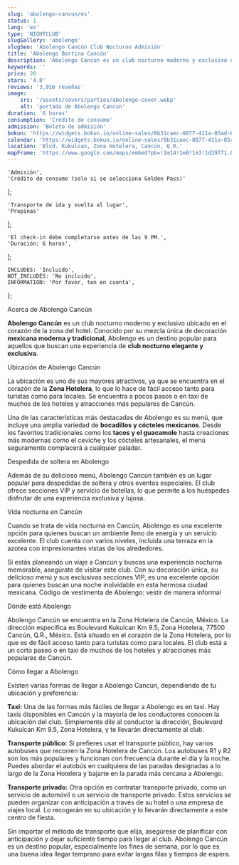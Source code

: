 ```yaml
---
slug: 'abolengo-cancun/es'
status: 1
lang: 'es'
type: 'NIGHTCLUB'
slugGallery: 'abolengo'
slugSeo: 'Abolengo Cancún Club Nocturno Admisión'
title: 'Abolengo Bartina Cancún'
description: 'Abolengo Cancún es un club nocturno moderno y exclusivo ubicado en el corazón de la zona del hotel.Una mezcla de decoración mexicana moderna y tradicional.'
keywords: ''
price: 20
stars: '4.0'
reviews: '3,916 reseñas'
image:
    src: '/assets/covers/parties/abolengo-cover.webp'
    alt: 'portada de Abolengo Cancun'
duration: '6 horas'
consumption: 'Crédito de consumo'
admission: 'Boleto de admisión'
bokun: 'https://widgets.bokun.io/online-sales/8b31caec-8877-411a-85ad-682828170619/experience/746043?partialView=1'
calendar: 'https://widgets.bokun.io/online-sales/8b31caec-8877-411a-85ad-682828170619/experience-calendar/746043'
location: 'Blvd. Kukulcan, Zona Hotelera, Cancún, Q.R.'
mapFrame: 'https://www.google.com/maps/embed?pb=!1m14!1m8!1m3!1d29771.814655632596!2d-86.746523!3d21.133414!3m2!1i1024!2i768!4f13.1!3m3!1m2!1s0x8f4c29c8e022f8cf%3A0x317e02417e298b81!2sAbolengo!5e0!3m2!1ses!2smx!4v1704723152526!5m2!1ses!2smx'
---
```



    'Admisión',
    'Crédito de consumo (solo si se selecciona Golden Pass)'
];

    'Transporte de ida y vuelta al lugar',
    'Propinas'
];

    'El check-in debe completarse antes de las 9 PM.',
    'Duración: 6 horas',
];

    INCLUDES: 'Incluido',
    NOT_INCLUDES: 'No incluido',
    INFORMATION: 'Por favor, ten en cuenta',
};

<Inclusions includes={includes} notIncludes={notIncludes} i18n={i18n} />

<AdditionalInfo information={Information} i18n={i18n} />

<TagH2>Acerca de Abolengo Cancún </TagH2>

<TagP><strong>Abolengo Cancún</strong> es un club nocturno moderno y exclusivo ubicado en el corazón de la zona del hotel. Conocido por su mezcla única de decoración <strong>mexicana moderna y tradicional</strong>, Abolengo es un destino popular para aquellos que buscan una experiencia de <strong>club nocturno elegante y exclusiva</strong>. </TagP>

<TagH3>Ubicación de Abolengo Cancún</TagH3>

<TagP>La ubicación es uno de sus mayores atractivos, ya que se encuentra en el corazón de la <strong>Zona Hotelera</strong>, lo que lo hace de fácil acceso tanto para turistas como para locales. Se encuentra a pocos pasos o en taxi de muchos de los hoteles y atracciones más populares de Cancún. </TagP>

<TagP>Una de las características más destacadas de Abolengo es su menú, que incluye una amplia variedad de <strong>bocadillos y cócteles mexicanos</strong>. Desde los favoritos tradicionales como los <strong>tacos y el guacamole</strong> hasta creaciones más modernas como el ceviche y los cócteles artesanales, el menú seguramente complacerá a cualquier paladar. </TagP>

<TagH2>Despedida de soltera en Abolengo </TagH2>

<TagP>Además de su delicioso menú, Abolengo Cancún también es un lugar popular para despedidas de soltera y otros eventos especiales. El club ofrece secciones VIP y servicio de botellas, lo que permite a los huéspedes disfrutar de una experiencia exclusiva y lujosa. </TagP>

<TagH3>Vida nocturna en Cancún </TagH3>

<TagP>Cuando se trata de vida nocturna en Cancún, Abolengo es una excelente opción para quienes buscan un ambiente lleno de energía y un servicio excelente. El club cuenta con varios niveles, incluida una terraza en la azotea con impresionantes vistas de los alrededores. </TagP>

<TagP>Si estás planeando un viaje a Cancún y buscas una experiencia nocturna memorable, asegúrate de visitar este club. Con su decoración única, su delicioso menú y sus exclusivas secciones VIP, es una excelente opción para quienes buscan una noche inolvidable en esta hermosa ciudad mexicana. Código de vestimenta de Abolengo: vestir de manera informal </TagP>

<TagH3>Dónde está Abolengo </TagH3>

<TagP>Abolengo Cancún se encuentra en la Zona Hotelera de Cancún, México. La dirección específica es Boulevard Kukulcan Km 9.5, Zona Hotelera, 77500 Cancún, Q.R., México. Está situado en el corazón de la Zona Hotelera, por lo que es de fácil acceso tanto para turistas como para locales. El club está a un corto paseo o en taxi de muchos de los hoteles y atracciones más populares de Cancún. </TagP>

<TagH3>Cómo llegar a Abolengo </TagH3>

<TagP>Existen varias formas de llegar a Abolengo Cancún, dependiendo de tu ubicación y preferencia: </TagP>

<TagP><strong>Taxi:</strong> Una de las formas más fáciles de llegar a Abolengo es en taxi. Hay taxis disponibles en Cancún y la mayoría de los conductores conocen la ubicación del club. Simplemente dile al conductor la dirección, Boulevard Kukulcan Km 9.5, Zona Hotelera, y te llevarán directamente al club. </TagP>

<TagP><strong>Transporte público:</strong> Si prefieres usar el transporte público, hay varios autobuses que recorren la Zona Hotelera de Cancún. Los autobuses R1 y R2 son los más populares y funcionan con frecuencia durante el día y la noche. Puedes abordar el autobús en cualquiera de las paradas designadas a lo largo de la Zona Hotelera y bajarte en la parada más cercana a Abolengo. </TagP>

<TagP><strong>Transporte privado:</strong> Otra opción es contratar transporte privado, como un servicio de automóvil o un servicio de transporte privado. Estos servicios se pueden organizar con anticipación a través de su hotel o una empresa de viajes local. Lo recogerán en su ubicación y lo llevarán directamente a este centro de fiesta. </TagP>

<TagP>Sin importar el método de transporte que elija, asegúrese de planificar con anticipación y dejar suficiente tiempo para llegar al club. Abolengo Cancún es un destino popular, especialmente los fines de semana, por lo que es una buena idea llegar temprano para evitar largas filas y tiempos de espera. </TagP>